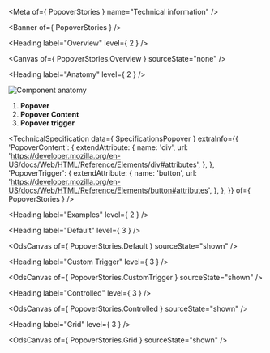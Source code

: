 
<Meta of={ PopoverStories } name="Technical information" />

<Banner of={ PopoverStories } />

<Heading label="Overview" level={ 2 } />

<Canvas of={ PopoverStories.Overview } sourceState="none" />

<Heading label="Anatomy" level={ 2 } />

![Component anatomy](components/popover/anatomy-tech.png "Component anatomy")

1. **Popover**
2. **Popover Content**
3. **Popover trigger**

<TechnicalSpecification
  data={ SpecificationsPopover }
  extraInfo={{
    'PopoverContent': {
      extendAttribute: {
        name: 'div',
        url: 'https://developer.mozilla.org/en-US/docs/Web/HTML/Reference/Elements/div#attributes',
      },
    },
    'PopoverTrigger': {
      extendAttribute: {
        name: 'button',
        url: 'https://developer.mozilla.org/en-US/docs/Web/HTML/Reference/Elements/button#attributes',
      },
    },
  }}
  of={ PopoverStories } />

<Heading label="Examples" level={ 2 } />

<Heading label="Default" level={ 3 } />

<OdsCanvas of={ PopoverStories.Default } sourceState="shown" />

<Heading label="Custom Trigger" level={ 3 } />

<OdsCanvas of={ PopoverStories.CustomTrigger } sourceState="shown" />

<Heading label="Controlled" level={ 3 } />

<OdsCanvas of={ PopoverStories.Controlled } sourceState="shown" />

<Heading label="Grid" level={ 3 } />

<OdsCanvas of={ PopoverStories.Grid } sourceState="shown" />
